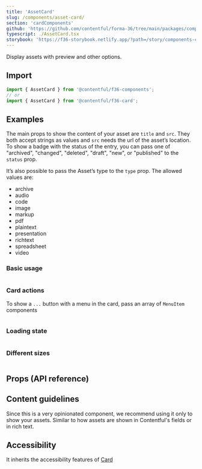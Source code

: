 ```yaml
---
title: 'AssetCard'
slug: /components/asset-card/
section: 'cardComponents'
github: 'https://github.com/contentful/forma-36/tree/main/packages/components/card/src/AssetCard'
typescript: ./AssetCard.tsx
storybook: 'https://f36-storybook.netlify.app/?path=/story/components-card-assetcard--default'
---
```


Display assets with preview and other options.

## Import

```jsx static=true
import { AssetCard } from '@contentful/f36-components';
// or
import { AssetCard } from '@contentful/f36-card';
```

## Examples

The main props to show the content of your asset are `title` and `src`.
They both accept strings as values and `src` needs the url of the asset’s location.
To show a badge with the status of the entry,
you can pass one of "archived", "changed", "deleted", "draft", "new", or "published" to the `status` prop.

It’s also possible to pass the Asset’s type to the `type` prop. The allowed values are:

- archive
- audio
- code
- image
- markup
- pdf
- plaintext
- presentation
- richtext
- spreadsheet
- video

### Basic usage

```jsx file=../../examples/AssetCard/AssetCardExample.tsx

```

### Card actions

To show a `...` button with a menu in the card, pass an array of `MenuItem` components

```jsx file=../../examples/AssetCard/AssetCardActionsExample.tsx

```

### Loading state

```jsx file=../../examples/AssetCard/AssetCardLoadingExample.tsx

```

### Different sizes

```jsx file=../../examples/AssetCard/AssetCardSizesExample.tsx

```

## Props (API reference)

<PropsTable of="AssetCard" />

## Content guidelines

Since this is a very opinionated component, we recommend using it only to show your assets.
Similar to how assets are shown in Contentful's fields or in rich text.

## Accessibility

It inherits the accessibility features of [Card](/components/card)
